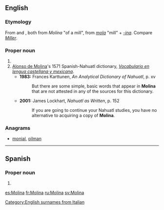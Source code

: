 ==English==
{{wikipedia}}
===Etymology===
From {{etyl|es}} and {{etyl|it}}, both from {{etyl|la}} ''Molina'' "of a mill", from ''[[mola]]'' "mill" + ''[[-ina]]''. Compare ''[[Miller]]''.

===Proper noun===
{{en-proper noun}}

# {{surname|from=Spanish}}
# [[w:Alonso de Molina|Alonso de Molina]]'s 1571 Spanish-Nahuatl dictionary, ''[[w:Vocabulario en lengua castellana y mexicana|Vocabulario en lengua castellana y mexicana]]''.
#*'''1983:''' Frances Karttunen, ''An Analytical Dictionary of Nahuatl'', p. xv
#*:But there are some simple, basic words that appear in '''Molina''' that are not attested in any of the sources for this dictionary.
#*'''2001:''' James Lockhart, ''Nahuatl as Written'', p. 152
#*:If you are going to continue your Nahuatl studies, you have no alternative to acquiring a copy of '''Molina'''.

===Anagrams===
* [[monial#English|monial]], [[oilman#English|oilman]]

[[Category:English surnames from Italian]]

----

==Spanish==

===Proper noun===
{{es-proper noun}}

# {{surname|lange=es}}

[[es:Molina]]
[[fr:Molina]]
[[ru:Molina]]
[[sv:Molina]]